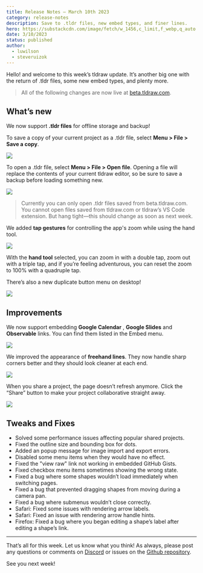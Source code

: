 ```yaml
---
title: Release Notes – March 10th 2023
category: release-notes
description: Save to .tldr files, new embed types, and finer lines.
hero: https://substackcdn.com/image/fetch/w_1456,c_limit,f_webp,q_auto:good,fl_progressive:steep/https%3A%2F%2Fsubstack-post-media.s3.amazonaws.com%2Fpublic%2Fimages%2F69d76c98-756e-43a2-9f35-07679cdf148c_2562x1542.png
date: 3/10/2023
status: published
author:
  - luwilson
  - steveruizok
---
```


Hello! and welcome to this week’s tldraw update. It’s another big one with the return of .tldr files, some new embed types, and plenty more.

> All of the following changes are now live at [beta.tldraw.com](https://beta.tldraw.com).

## What’s new

We now support **.tldr files** for offline storage and backup!

To save a copy of your current project as a .tldr file, select **Menu > File > Save a copy**.

![](https://substackcdn.com/image/fetch/w_1456,c_limit,f_auto,q_auto:good,fl_progressive:steep/https%3A%2F%2Fsubstack-post-media.s3.amazonaws.com%2Fpublic%2Fimages%2Fb524a629-6261-49b5-a209-1701d0b0a636_846x546.png)

To open a .tldr file, select **Menu > File > Open file**. Opening a file will replace the contents of your current tldraw editor, so be sure to save a backup before loading something new.

![](https://substackcdn.com/image/fetch/w_1456,c_limit,f_auto,q_auto:good,fl_progressive:steep/https%3A%2F%2Fsubstack-post-media.s3.amazonaws.com%2Fpublic%2Fimages%2Fcf77aa68-8232-47c6-b481-497ba347d28f_780x430.png)

> Currently you can only open .tldr files saved from beta.tldraw.com. You cannot open files saved from tldraw.com or tldraw’s VS Code extension. But hang tight—this should change as soon as next week.

We added **tap gestures** for controlling the app's zoom while using the hand tool.

![](https://substackcdn.com/image/fetch/w_1456,c_limit,f_auto,q_auto:good,fl_lossy/https%3A%2F%2Fsubstack-post-media.s3.amazonaws.com%2Fpublic%2Fimages%2Fb00e647c-a300-40c3-b65d-1785b6a42b79_800x450.gif)

With the **hand tool** selected, you can zoom in with a double tap, zoom out with a triple tap, and if you’re feeling adventurous, you can reset the zoom to 100% with a quadruple tap.

There’s also a new duplicate button menu on desktop!

![](https://substackcdn.com/image/fetch/w_1456,c_limit,f_auto,q_auto:good,fl_progressive:steep/https%3A%2F%2Fsubstack-post-media.s3.amazonaws.com%2Fpublic%2Fimages%2Fb1160813-e0d2-449d-a878-d2b78a6c5831_720x406.gif)

## Improvements

We now support embedding **Google Calendar** , **Google Slides** and **Observable** links. You can find them listed in the Embed menu.

![](https://substackcdn.com/image/fetch/w_1456,c_limit,f_auto,q_auto:good,fl_lossy/https%3A%2F%2Fsubstack-post-media.s3.amazonaws.com%2Fpublic%2Fimages%2Fb3424b7d-9899-4be5-a90b-69e804f77e70_720x406.gif)

We improved the appearance of **freehand lines**. They now handle sharp corners better and they should look cleaner at each end.

![](https://substackcdn.com/image/fetch/w_1456,c_limit,f_auto,q_auto:good,fl_progressive:steep/https%3A%2F%2Fsubstack-post-media.s3.amazonaws.com%2Fpublic%2Fimages%2Ff48cdc90-5b5f-4426-b397-b68bc65764f9_720x406.gif)

When you share a project, the page doesn’t refresh anymore. Click the “Share” button to make your project collaborative straight away.

![](https://substackcdn.com/image/fetch/w_1456,c_limit,f_auto,q_auto:good,fl_progressive:steep/https%3A%2F%2Fsubstack-post-media.s3.amazonaws.com%2Fpublic%2Fimages%2F893c545c-b817-4a70-9747-1db91d8c127d_720x406.gif)

## Tweaks and Fixes

- Solved some performance issues affecting popular shared projects.
- Fixed the outline size and bounding box for dots.
- Added an popup message for image import and export errors.
- Disabled some menu items when they would have no effect.
- Fixed the "view raw" link not working in embedded GitHub Gists.
- Fixed checkbox menu items sometimes showing the wrong state.
- Fixed a bug where some shapes wouldn’t load immediately when switching pages.
- Fixed a bug that prevented dragging shapes from moving during a camera pan.
- Fixed a bug where submenus wouldn’t close correctly.
- Safari: Fixed some issues with rendering arrow labels.
- Safari: Fixed an issue with rendering arrow handle hints.
- Firefox: Fixed a bug where you began editing a shape’s label after editing a shape’s link.

---

That’s all for this week. Let us know what you think! As always, please post any questions or comments on [Discord](https://discord.gg/Up7bFHPstc) or issues on the [Github repository](https://github.com/tldraw/tldraw-beta).

See you next week!
